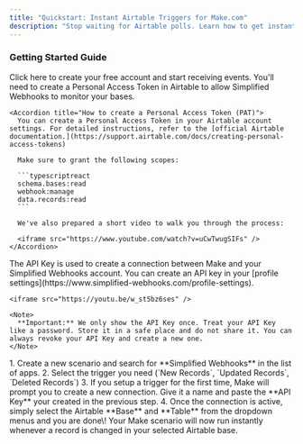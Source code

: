 ```yaml
---
title: "Quickstart: Instant Airtable Triggers for Make.com"
description: "Stop waiting for Airtable polls. Learn how to get instant notifications for record changes in your Make.com scenarios in just a few minutes."
---
```


### Getting Started Guide

<Steps>
  <Step title="Create a free Account">
    <Card title="Sign up for Simplified Webhooks" icon="user-plus" horizontal href="https://simplified-webhooks.com/auth/sign-up">
      Click here to create your free account and start receiving events.
    </Card>
  </Step>
  <Step title="Connect your Airtable account">
    You'll need to create a Personal Access Token in Airtable to allow Simplified Webhooks to monitor your bases.

    <Accordion title="How to create a Personal Access Token (PAT)">
      You can create a Personal Access Token in your Airtable account settings. For detailed instructions, refer to the [official Airtable documentation.](https://support.airtable.com/docs/creating-personal-access-tokens)

      Make sure to grant the following scopes:

      ```typescriptreact
      schema.bases:read
      webhook:manage
      data.records:read
      ```

      We've also prepared a short video to walk you through the process:

      <iframe src="https://www.youtube.com/watch?v=uCwTwugSIFs" />
    </Accordion>
  </Step>
  <Step title="Create a Simplified Webhooks API Key">
    The API Key is used to create a connection between Make and your Simplified Webhooks account. You can create an API key in your [profile settings](https://www.simplified-webhooks.com/profile-settings).

    <iframe src="https://youtu.be/w_st5bz6ses" />

    <Note>
      **Important:** We only show the API Key once. Treat your API Key like a password. Store it in a safe place and do not share it. You can always revoke your API Key and create a new one.
    </Note>
  </Step>
  <Step title="Setup your trigger in Make">
    1. Create a new scenario and search for **Simplified Webhooks** in the list of apps.
    2. Select the trigger you need (`New Records`, `Updated Records`, `Deleted Records`)
    3. If you setup a trigger for the first time, Make will prompt you to create a new connection. Give it a name and paste the **API Key** your created in the previous step.
    4. Once the connection is active, simply select the Airtable **Base** and **Table** from the dropdown menus and you are done\!
  </Step>
  <Step title="You're done!" icon="party-horn">
    Your Make scenario will now run instantly whenever a record is changed in your selected Airtable base.
  </Step>
</Steps>